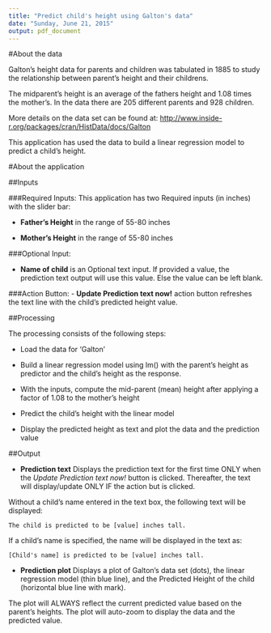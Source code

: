 ```yaml
---
title: "Predict child's height using Galton's data"
date: "Sunday, June 21, 2015"
output: pdf_document
---
```


#About the data

Galton's height data for parents and children was tabulated in 1885 to study the relationship between parent's height and their childrens. 

The midparent's height is an average of the fathers height and 1.08 times the mother's. In the data there are 205 different parents and 928 children. 

More details on the data set can be found at: <http://www.inside-r.org/packages/cran/HistData/docs/Galton>

This application has used the data to build a linear regression model to predict a child's height. 

#About the application

##Inputs

###Required Inputs:
This application has two Required inputs (in inches) with the slider bar:

- **Father's Height** in the range of 55-80 inches

- **Mother's Height** in the range of 55-80 inches

###Optional Input:

- **Name of child** is an Optional text input. If provided a value, the prediction text output will use this value. Else the value can be left blank.

###Action Button:
- **Update Prediction text now!** action button refreshes the text line with the child's predicted height value.

##Processing

The processing consists of the following steps:

- Load the data for 'Galton'

- Build a linear regression model using lm() with the parent's height as predictor and the child's height as the response.

- With the inputs, compute the mid-parent (mean) height after applying a factor of 1.08 to the mother's height

- Predict the child's height with the linear model

- Display the predicted height as text and plot the data and the prediction value

##Output

- **Prediction text** 
Displays the prediction text for the first time ONLY when the <I>Update Prediction text now!</I> button is clicked. Thereafter, the text will display/update ONLY IF the action but is clicked. 

Without a child's name entered in the text box, the following text will be displayed:

`The child is predicted to be [value] inches tall.`

If a child's name is specified, the name will be displayed in the text as:

`[Child's name] is predicted to be [value] inches tall.`


- **Prediction plot** 
Displays a plot of Galton's data set (dots), the linear regression model (thin blue line), and the Predicted Height of the child (horizontal blue line with mark). 

The plot will ALWAYS reflect the current predicted value based on the parent's heights. The plot will auto-zoom to display the data and the predicted value.
